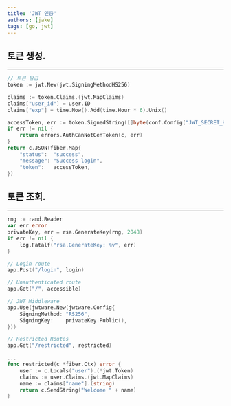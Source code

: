 ```yaml
---
title: 'JWT 인증'
authors: [jake]
tags: [go, jwt]
---
```


## 토큰 생성.

---

```go
// 토큰 발급
token := jwt.New(jwt.SigningMethodHS256)

claims := token.Claims.(jwt.MapClaims)
claims["user_id"] = user.ID
claims["exp"] = time.Now().Add(time.Hour * 6).Unix()

accessToken, err := token.SignedString([]byte(conf.Config("JWT_SECRET_KEY")))
if err != nil {
	return errors.AuthCanNotGenToken(c, err)
}
return c.JSON(fiber.Map{
	"status":  "success",
	"message": "Success login",
	"token":   accessToken,
})
```

## 토큰 조회.

---

```go
rng := rand.Reader
var err error
privateKey, err = rsa.GenerateKey(rng, 2048)
if err != nil {
	log.Fatalf("rsa.GenerateKey: %v", err)
}

// Login route
app.Post("/login", login)

// Unauthenticated route
app.Get("/", accessible)

// JWT Middleware
app.Use(jwtware.New(jwtware.Config{
	SigningMethod: "RS256",
	SigningKey:    privateKey.Public(),
}))

// Restricted Routes
app.Get("/restricted", restricted)

...
func restricted(c *fiber.Ctx) error {
	user := c.Locals("user").(*jwt.Token)
	claims := user.Claims.(jwt.MapClaims)
	name := claims["name"].(string)
	return c.SendString("Welcome " + name)
}
```